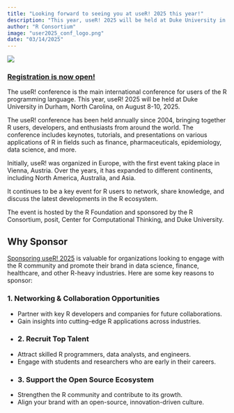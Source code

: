 ```yaml
---
title: "Looking forward to seeing you at useR! 2025 this year!"
description: "This year, useR! 2025 will be held at Duke University in Durham, North Carolina, on August 8-10, 2025. Registration is now open!"
author: "R Consortium"
image: "user2025_conf_logo.png"
date: "03/14/2025"
---
```


![](user2025_conf_logo.png)

### [Registration is now open!](https://user2025.r-project.org/register)

The useR! conference is the main international conference for users of the R programming language. This year, useR! 2025 will be held at Duke University in Durham, North Carolina, on August 8-10, 2025. 

The useR! conference has been held annually since 2004, bringing together R users, developers, and enthusiasts from around the world. The conference includes keynotes, tutorials, and presentations on various applications of R in fields such as finance, pharmaceuticals, epidemiology, data science, and more.

Initially, useR! was organized in Europe, with the first event taking place in Vienna, Austria. Over the years, it has expanded to different continents, including North America, Australia, and Asia. 

It continues to be a key event for R users to network, share knowledge, and discuss the latest developments in the R ecosystem.

The event is hosted by the R Foundation and sponsored by the R Consortium, posit, Center for Computational Thinking, and Duke University.

## Why Sponsor

[Sponsoring useR! 2025](https://user2025.r-project.org/sponsors/) is valuable for organizations looking to engage with the R community and promote their brand in data science, finance, healthcare, and other R-heavy industries. Here are some key reasons to sponsor:

### 1. Networking & Collaboration Opportunities
* Partner with key R developers and companies for future collaborations.
* Gain insights into cutting-edge R applications across industries.
* 
### 2. Recruit Top Talent
* Attract skilled R programmers, data analysts, and engineers.
* Engage with students and researchers who are early in their careers.
* 
### 3. Support the Open Source Ecosystem
* Strengthen the R community and contribute to its growth.
* Align your brand with an open-source, innovation-driven culture.